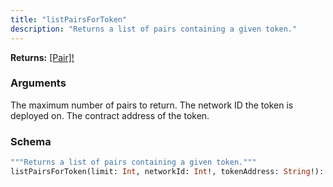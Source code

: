 ```yaml
---
title: "listPairsForToken"
description: "Returns a list of pairs containing a given token."
---
```


**Returns:** [[Pair]!](/api-reference/types/pair)

### Arguments

<ResponseField name="limit" type="Int">
  The maximum number of pairs to return.
</ResponseField>

<ResponseField name="networkId" type="Int!" required>
  The network ID the token is deployed on.
</ResponseField>

<ResponseField name="tokenAddress" type="String!" required>
  The contract address of the token.
</ResponseField>

### Schema


```graphql 
"""Returns a list of pairs containing a given token."""
listPairsForToken(limit: Int, networkId: Int!, tokenAddress: String!): [Pair]!
```

